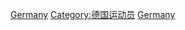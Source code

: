 {{Commonscat|Swimmers from Germany}}

[[Category:各國游泳運動員|Germany]]
[[Category:德国运动员|Category:德国运动员]]
[[Category:歐洲游泳運動員|Germany]]